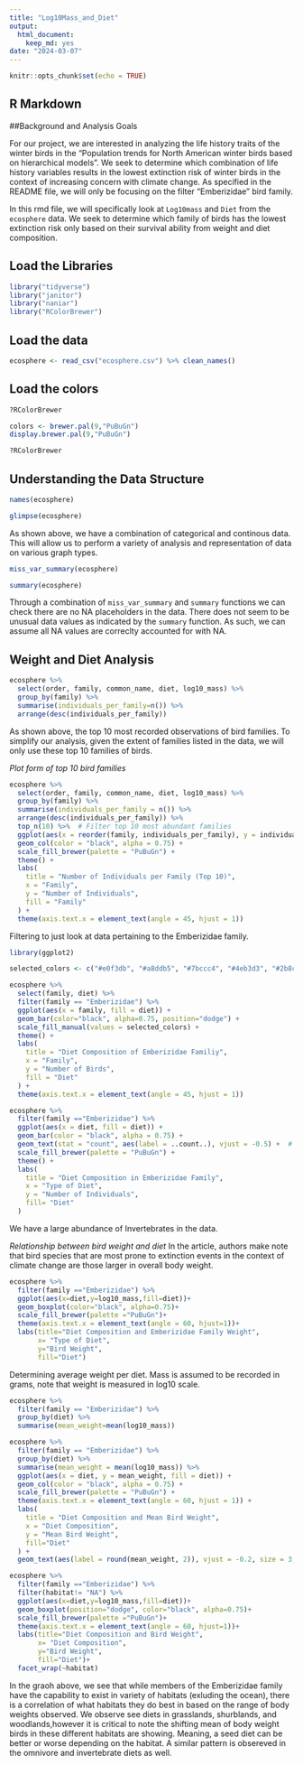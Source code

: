 ```yaml
---
title: "Log10Mass_and_Diet"
output: 
  html_document: 
    keep_md: yes
date: "2024-03-07"
---
```


```r
knitr::opts_chunk$set(echo = TRUE)
```

## R Markdown

##Background and Analysis Goals 

For our project, we are interested in analyzing the life history traits of the winter birds in the "Population trends for North American winter birds based on hierarchical models". We seek to determine which combination of life history variables results in the lowest extinction risk of winter birds in the context of increasing concern with climate change. As specified in the README file, we will only be focusing on the filter "Emberizidae" bird family.

In this rmd file, we will specifically look at `Log10mass` and `Diet` from the `ecosphere` data. We seek to determine which family of birds has the lowest extinction risk only based on their survival ability from weight and diet composition. 

## Load the Libraries

```r
library("tidyverse")
library("janitor")
library("naniar")
library("RColorBrewer")
```

## Load the data

```r
ecosphere <- read_csv("ecosphere.csv") %>% clean_names()
```

## Load the colors

```r
?RColorBrewer
```

```r
colors <- brewer.pal(9,"PuBuGn")
display.brewer.pal(9,"PuBuGn")
```

```r
?RColorBrewer
```

## Understanding the Data Structure

```r
names(ecosphere)
```

```r
glimpse(ecosphere)
```

As shown above, we have a combination of categorical and continous data. This will allow us to perform a variety of analysis and representation of data on various graph types.

```r
miss_var_summary(ecosphere)
```

```r
summary(ecosphere)
```

Through a combination of `miss_var_summary` and `summary` functions we can check there are no NA placeholders in the data. There does not seem to be unusual data values as indicated by the `summary` function. As such, we can assume all NA values are correclty accounted for with NA.

## Weight and Diet Analysis

```r
ecosphere %>% 
  select(order, family, common_name, diet, log10_mass) %>% 
  group_by(family) %>% 
  summarise(individuals_per_family=n()) %>% 
  arrange(desc(individuals_per_family))
```

As shown above, the top 10 most recorded observations of bird families. To simplify our analysis, given the extent of families listed in the data, we will only use these top 10 families of birds. 

*Plot form of top 10 bird families*

```r
ecosphere %>% 
  select(order, family, common_name, diet, log10_mass) %>% 
  group_by(family) %>% 
  summarise(individuals_per_family = n()) %>% 
  arrange(desc(individuals_per_family)) %>%
  top_n(10) %>%  # Filter top 10 most abundant families
  ggplot(aes(x = reorder(family, individuals_per_family), y = individuals_per_family, fill=family)) +
  geom_col(color = "black", alpha = 0.75) +
  scale_fill_brewer(palette = "PuBuGn") +
  theme() +
  labs(
    title = "Number of Individuals per Family (Top 10)",
    x = "Family",
    y = "Number of Individuals",
    fill = "Family"
  ) +
  theme(axis.text.x = element_text(angle = 45, hjust = 1))
```
Filtering to just look at data pertaining to the Emberizidae family. 
```r
library(ggplot2)

selected_colors <- c("#e0f3db", "#a8ddb5", "#7bccc4", "#4eb3d3", "#2b8cbe")

ecosphere %>%
  select(family, diet) %>%
  filter(family == "Emberizidae") %>% 
  ggplot(aes(x = family, fill = diet)) +
  geom_bar(color="black", alpha=0.75, position="dodge") +
  scale_fill_manual(values = selected_colors) +
  theme() +
  labs(
    title = "Diet Composition of Emberizidae Familiy",
    x = "Family",
    y = "Number of Birds",
    fill = "Diet"
  ) +
  theme(axis.text.x = element_text(angle = 45, hjust = 1))
```

```r
ecosphere %>%
  filter(family =="Emberizidae") %>% 
  ggplot(aes(x = diet, fill = diet)) +
  geom_bar(color = "black", alpha = 0.75) +
  geom_text(stat = "count", aes(label = ..count..), vjust = -0.5) +  # Add text labels
  scale_fill_brewer(palette = "PuBuGn") +
  theme() +
  labs(
    title = "Diet Composition in Emberizidae Family",
    x = "Type of Diet",
    y = "Number of Individuals",
    fill= "Diet"
  ) 
```

We have a large abundance of Invertebrates in the data.

*Relationship between bird weight and diet* 
In the article, authors make note that bird species that are most prone to extinction events in the context of climate change are those larger in overall body weight. 

```r
ecosphere %>% 
  filter(family =="Emberizidae") %>% 
  ggplot(aes(x=diet,y=log10_mass,fill=diet))+
  geom_boxplot(color="black", alpha=0.75)+
  scale_fill_brewer(palette ="PuBuGn")+ 
  theme(axis.text.x = element_text(angle = 60, hjust=1))+
  labs(title="Diet Composition and Emberizidae Family Weight",
       x= "Type of Diet",
       y="Bird Weight",
       fill="Diet")
```

Determining average weight per diet. Mass is assumed to be recorded in grams, note that weight is measured in log10 scale. 
```r
ecosphere %>% 
  filter(family == "Emberizidae") %>% 
  group_by(diet) %>% 
  summarise(mean_weight=mean(log10_mass))
```
```r
ecosphere %>%
  filter(family == "Emberizidae") %>% 
  group_by(diet) %>%
  summarise(mean_weight = mean(log10_mass)) %>%
  ggplot(aes(x = diet, y = mean_weight, fill = diet)) +
  geom_col(color = "black", alpha = 0.75) +
  scale_fill_brewer(palette = "PuBuGn") +
  theme(axis.text.x = element_text(angle = 60, hjust = 1)) +
  labs(
    title = "Diet Composition and Mean Bird Weight",
    x = "Diet Composition",
    y = "Mean Bird Weight",
    fill="Diet"
  ) +
  geom_text(aes(label = round(mean_weight, 2)), vjust = -0.2, size = 3, color = "black")

```

```r
ecosphere %>% 
  filter(family =="Emberizidae") %>% 
  filter(habitat!= "NA") %>% 
  ggplot(aes(x=diet,y=log10_mass,fill=diet))+
  geom_boxplot(position="dodge", color="black", alpha=0.75)+
  scale_fill_brewer(palette ="PuBuGn")+
  theme(axis.text.x = element_text(angle = 60, hjust=1))+
  labs(title="Diet Composition and Bird Weight",
       x= "Diet Composition",
       y="Bird Weight",
       fill="Diet")+
  facet_wrap(~habitat)
```

In the graoh above, we see that while members of the Emberizidae family have the capability to exist in variety of habitats (exluding the ocean), there is a correlation of what habitats they do best in based on the range of body weights observed. We observe see diets in grasslands, shurblands, and woodlands,however it is critical to note the shifting mean of body weight birds in these different habitats are showing. Meaning, a seed diet can be better or worse depending on the habitat. A similar pattern is obsereved in the omnivore and invertebrate diets as well. 

